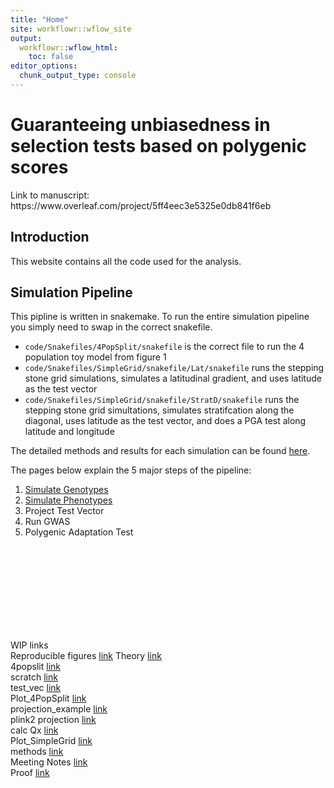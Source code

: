 ```yaml
---
title: "Home"
site: workflowr::wflow_site
output:
  workflowr::wflow_html:
    toc: false
editor_options:
  chunk_output_type: console
---
```


# Guaranteeing unbiasedness in selection tests based on polygenic scores

Link to manuscript: https://www.overleaf.com/project/5ff4eec3e5325e0db841f6eb 

## Introduction 

This website contains all the code used for the analysis.  

## Simulation Pipeline 

This pipline is written in snakemake. To run the entire simulation pipeline you simply need to swap in the correct snakefile.   

* `code/Snakefiles/4PopSplit/snakefile` is the correct file to run the 4 population toy model from figure 1  
* `code/Snakefiles/SimpleGrid/snakefile/Lat/snakefile` runs the stepping stone grid simulations, simulates a latitudinal gradient, and uses latitude as the test vector   
* `code/Snakefiles/SimpleGrid/snakefile/StratD/snakefile` runs the stepping stone grid simultations, simulates stratifcation along the diagonal, uses latitude as the test vector, and does a PGA test along latitude and longitude  

The detailed methods and results for each simulation can be found [here](Simulations_methods.html).  

The pages below explain the 5 major steps of the pipeline:  

1. [Simulate Genotypes](Simulate_Genotypes.html) 
2. [Simulate Phenotypes](Simulate_Phenotypes.html) 
3. Project Test Vector 
4. Run GWAS 
5. Polygenic Adaptation Test 


<br />
<br />
<br />
<br />
<br />
<br />
<br />
<br />

  
WIP links  
Reproducible figures [link](Simulation_Methods_Reproducible.html)
Theory [link](Theory.html)  
4popslit [link](4Popsplit.html)  
scratch [link](scratch.html)  
test_vec [link](Test_vec.html)  
Plot_4PopSplit [link](Plot_4PopSplit.html)   
projection_example [link](projection_example.html)  
plink2 projection [link](Projection_plink2.html)  
calc Qx [link](Calc_Qx.html)   
Plot_SimpleGrid [link](Plot_SimpleGrid.html)   
methods [link](Simulations_methods.html)  
Meeting Notes [link](Meetings_Notes.html)  
Proof [link](Proof.html)

